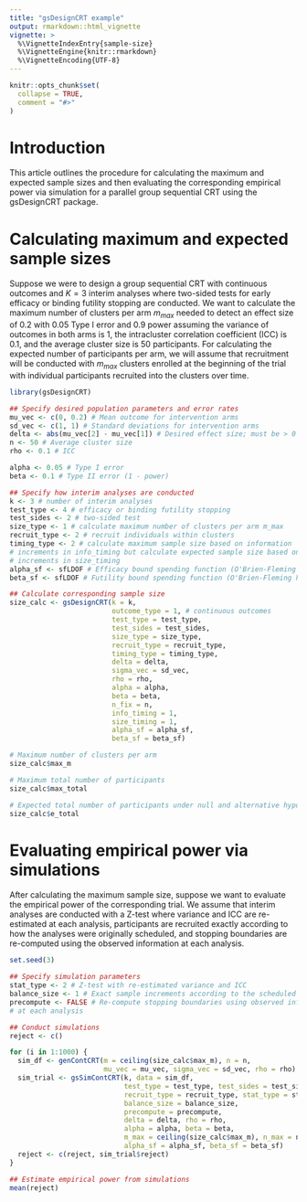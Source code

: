 ```yaml
---
title: "gsDesignCRT example"
output: rmarkdown::html_vignette
vignette: >
  %\VignetteIndexEntry{sample-size}
  %\VignetteEngine{knitr::rmarkdown}
  %\VignetteEncoding{UTF-8}
---
```


```r
knitr::opts_chunk$set(
  collapse = TRUE,
  comment = "#>"
)
```

# Introduction

This article outlines the procedure for calculating the maximum and expected sample sizes and then evaluating the corresponding empirical power via simulation for a parallel group sequential CRT using the gsDesignCRT package.

# Calculating maximum and expected sample sizes

Suppose we were to design a group sequential CRT with continuous outcomes and $K = 3$ interim analyses where two-sided tests for early efficacy or binding futility stopping are conducted. We want to calculate the maximum number of clusters per arm $m_{max}$ needed to detect an effect size of $0.2$ with $0.05$ Type I error and $0.9$ power assuming the variance of outcomes in both arms is $1$, the intracluster correlation coefficient (ICC) is $0.1$, and the average cluster size is $50$ participants. For calculating the expected number of participants per arm, we will assume that recruitment will be conducted with $m_{max}$ clusters enrolled at the beginning of the trial with individual participants recruited into the clusters over time.

```r
library(gsDesignCRT)

## Specify desired population parameters and error rates
mu_vec <- c(0, 0.2) # Mean outcome for intervention arms
sd_vec <- c(1, 1) # Standard deviations for intervention arms
delta <- abs(mu_vec[2] - mu_vec[1]) # Desired effect size; must be > 0
n <- 50 # Average cluster size
rho <- 0.1 # ICC

alpha <- 0.05 # Type I error
beta <- 0.1 # Type II error (1 - power)

## Specify how interim analyses are conducted
k <- 3 # number of interim analyses
test_type <- 4 # efficacy or binding futility stopping
test_sides <- 2 # two-sided test
size_type <- 1 # calculate maximum number of clusters per arm m_max
recruit_type <- 2 # recruit individuals within clusters
timing_type <- 2 # calculate maximum sample size based on information
# increments in info_timing but calculate expected sample size based on sample
# increments in size_timing
alpha_sf <- sfLDOF # Efficacy bound spending function (O'Brien-Fleming here)
beta_sf <- sfLDOF # Futility bound spending function (O'Brien-Fleming here)

## Calculate corresponding sample size
size_calc <- gsDesignCRT(k = k,
                         outcome_type = 1, # continuous outcomes
                         test_type = test_type,
                         test_sides = test_sides,
                         size_type = size_type,
                         recruit_type = recruit_type,
                         timing_type = timing_type,
                         delta = delta,
                         sigma_vec = sd_vec,
                         rho = rho,
                         alpha = alpha,
                         beta = beta,
                         n_fix = n,
                         info_timing = 1,
                         size_timing = 1,
                         alpha_sf = alpha_sf,
                         beta_sf = beta_sf)

# Maximum number of clusters per arm
size_calc$max_m

# Maximum total number of participants
size_calc$max_total

# Expected total number of participants under null and alternative hypotheses
size_calc$e_total
```

# Evaluating empirical power via simulations

After calculating the maximum sample size, suppose we want to evaluate the empirical power of the corresponding trial. We assume that interim analyses are conducted with a Z-test where variance and ICC are re-estimated at each analysis, participants are recruited exactly according to how the analyses were originally scheduled, and stopping boundaries are re-computed using the observed information at each analysis.

```r
set.seed(3)

## Specify simulation parameters
stat_type <- 2 # Z-test with re-estimated variance and ICC
balance_size <- 1 # Exact sample increments according to the scheduled analyses
precompute <- FALSE # Re-compute stopping boundaries using observed information
# at each analysis

## Conduct simulations
reject <- c()

for (i in 1:1000) {
  sim_df <- genContCRT(m = ceiling(size_calc$max_m), n = n,
                       mu_vec = mu_vec, sigma_vec = sd_vec, rho = rho)
  sim_trial <- gsSimContCRT(k, data = sim_df,
                            test_type = test_type, test_sides = test_sides,
                            recruit_type = recruit_type, stat_type = stat_type,
                            balance_size = balance_size,
                            precompute = precompute,
                            delta = delta, rho = rho,
                            alpha = alpha, beta = beta,
                            m_max = ceiling(size_calc$max_m), n_max = n,
                            alpha_sf = alpha_sf, beta_sf = beta_sf)
  reject <- c(reject, sim_trial$reject)
}

## Estimate empirical power from simulations
mean(reject)
```
